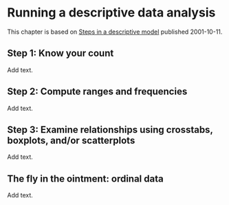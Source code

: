 # Running a descriptive data analysis

This chapter is based on [Steps in a descriptive model][sim_des] published 2001-10-11.

## Step 1: Know your count

Add text.

## Step 2: Compute ranges and frequencies

Add text.

## Step 3: Examine relationships using crosstabs, boxplots, and/or scatterplots

Add text.

## The fly in the ointment: ordinal data

Add text.

[sim_des]: http://new.pmean.com/steps-in-descriptive-model/
